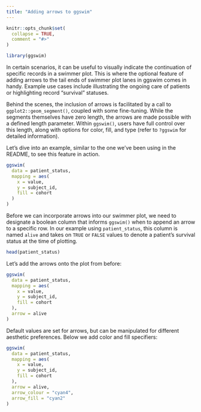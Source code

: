 ```yaml
---
title: "Adding arrows to ggswim"
---
```


```r
knitr::opts_chunk$set(
  collapse = TRUE,
  comment = "#>"
)
```

```r
library(ggswim)
```

In certain scenarios, it can be useful to visually indicate the continuation of specific records in a swimmer plot. This is where the optional feature of adding arrows to the tail ends of swimmer plot lanes in ggswim comes in handy. Example use cases include illustrating the ongoing care of patients or highlighting record "survival" statuses.

Behind the scenes, the inclusion of arrows is facilitated by a call to `ggplot2::geom_segment()`, coupled with some fine-tuning. While the segments themselves have zero length, the arrows are made possible with a defined length parameter. Within `ggswim()`, users have full control over this length, along with options for color, fill, and type (refer to `?ggswim` for detailed information).

Let's dive into an example, similar to the one we've been using in the README, to see this feature in action.

```r
ggswim(
  data = patient_status,
  mapping = aes(
    x = value,
    y = subject_id,
    fill = cohort
  )
)
```

Before we can incorporate arrows into our swimmer plot, we need to designate a boolean column that informs `ggswim()` when to append an arrow to a specific row. In our example using `patient_status`, this column is named `alive` and takes on `TRUE` or `FALSE` values to denote a patient's survival status at the time of plotting.

```r
head(patient_status)
```

Let's add the arrows onto the plot from before:

```r
ggswim(
  data = patient_status,
  mapping = aes(
    x = value,
    y = subject_id,
    fill = cohort
  ),
  arrow = alive
)
```

Default values are set for arrows, but can be manipulated for different aesthetic preferences. Below we add color and fill specifiers:

```r
ggswim(
  data = patient_status,
  mapping = aes(
    x = value,
    y = subject_id,
    fill = cohort
  ),
  arrow = alive,
  arrow_colour = "cyan4",
  arrow_fill = "cyan2"
)
```
